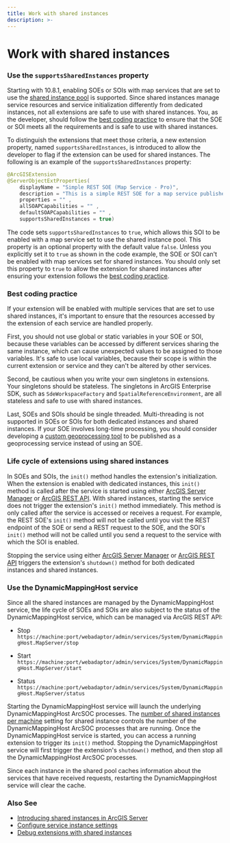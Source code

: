 ```yaml
---
title: Work with shared instances
description: >-
---
```


# Work with shared instances

### Use the `supportsSharedInstances` property

Starting with 10.8.1, enabling SOEs or SOIs with map services that are set to use the [shared instance pool](https://enterprise.arcgis.com/en/server/latest/administer/windows/configure-service-instance-settings.htm) is supported. Since shared instances manage service resources and service initialization differently from dedicated instances, not all extensions are safe to use with shared instances. You, as the developer, should follow the [best coding practice](#best-coding-practice) to ensure that the SOE or SOI meets all the requirements and is safe to use with shared instances. 

To distinguish the extensions that meet those criteria, a new extension property, named `supportsSharedInstances`, is introduced to allow the developer to flag if the extension can be used for shared instances. The following is an example of the `supportsSharedInstances` property:

``` java
@ArcGISExtension 
@ServerObjectExtProperties(
    displayName = "Simple REST SOE (Map Service - Pro)", 
    description = "This is a simple REST SOE for a map service published from ArcGIS Pro.",
    properties = "" ,
	allSOAPCapabilities = "" ,
	defaultSOAPCapabilities = "" ,
	supportsSharedInstances = true)
```

The code sets `supportsSharedInstances` to `true`, which allows this SOI to be enabled with a map service set to use the shared instance pool. This property is an optional property with the default value `false`. Unless you explicitly set it to `true` as shown in the code example, the SOE or SOI can't be enabled with map services set for shared instances. You should only set this property to `true` to allow the extension for shared instances after ensuring your extension follows the [best coding practice](#best-coding-practice).

### Best coding practice 

If your extension will be enabled with multiple services that are set to use shared instances, it's important to ensure that the resources accessed by the extension of each service are handled properly. 

First, you should not use global or static variables in your SOE or SOI, because these variables can be accessed by different services sharing the same instance, which can cause unexpected values to be assigned to those variables. It's safe to use local variables, because their scope is within the current extension or service and they can't be altered by other services.

Second, be cautious when you write your own singletons in extensions. Your singletons should be stateless. The singletons in ArcGIS Enterprise SDK, such as `SdeWorkspaceFactory` and `SpatialReferenceEnvironment`, are all stateless and safe to use with shared instances.

Last, SOEs and SOIs should be single threaded. Multi-threading is not supported in SOEs or SOIs for both dedicated instances and shared instances. If your SOE involves long-time processing, you should consider developing a [custom geoprocessing tool](https://pro.arcgis.com/en/pro-app/arcpy/geoprocessing_and_python/a-quick-tour-of-creating-tools-in-python.htm) to be published as a geoprocessing service instead of using an SOE. 

### Life cycle of extensions using shared instances

In SOEs and SOIs, the `init()` method handles the extension's initialization. When the extension is enabled with dedicated instances, this `init()` method is called after the service is started using either [ArcGIS Server Manager](https://enterprise.arcgis.com/en/server/latest/publish-services/windows/starting-and-stopping-services.htm) or [ArcGIS REST API](https://developers.arcgis.com/rest/enterprise-administration/server/startservice.htm). With shared instances, starting the service does not trigger the extension's `init()` method immediately. This method is only called after the service is accessed or receives a request. For example, the REST SOE's `init()` method will not be called until you visit the REST endpoint of the SOE or send a REST request to the SOE, and the SOI's `init()` method will not be called until you send a request to the service with which the SOI is enabled.

Stopping the service using either [ArcGIS Server Manager](https://enterprise.arcgis.com/en/server/latest/publish-services/windows/starting-and-stopping-services.htm) or [ArcGIS REST API](https://developers.arcgis.com/rest/enterprise-administration/server/stopservice.htm) triggers the extension's `shutdown()` method for both dedicated instances and shared instances.

### Use the DynamicMappingHost service

Since all the shared instances are managed by the DynamicMappingHost service, the life cycle of SOEs and SOIs are also subject to the status of the DynamicMappingHost service, which can be managed via ArcGIS REST API:

- Stop `https://machine:port/webadaptor/admin/services/System/DynamicMappingHost.MapServer/stop`

- Start `https://machine:port/webadaptor/admin/services/System/DynamicMappingHost.MapServer/start`

- Status `https://machine:port/webadaptor/admin/services/System/DynamicMappingHost.MapServer/status`

Starting the DynamicMappingHost service will launch the underlying DynamicMappingHost ArcSOC processes. The [number of shared instances per machine](https://enterprise.arcgis.com/en/server/latest/administer/windows/configure-service-instance-settings.htm#ESRI_SECTION1_100EBEA6FF554B0BAFE3662F08772BC3) setting for shared instance controls the number of the DynamicMappingHost ArcSOC processes that are running. Once the DynamicMappingHost service is started, you can access a running extension to trigger its `init()` method. Stopping the DynamicMappingHost service will first trigger the extension's `shutdown()` method, and then stop all the DynamicMappingHost ArcSOC processes.

Since each instance in the shared pool caches information about the services that have received requests, restarting the DynamicMappingHost service will clear the cache. 

### Also See
-   [Introducing shared instances in ArcGIS Server](https://www.esri.com/arcgis-blog/products/arcgis-enterprise/administration/shared-instances-arcgis-server-107/)
-   [Configure service instance settings](https://enterprise.arcgis.com/en/server/latest/administer/windows/configure-service-instance-settings.htm#)
-   [Debug extensions with shared instances](../debug-extensions-shared-java/)